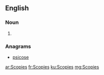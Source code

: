 ==English==

===Noun===
{{head|en|plural}}

# {{plural of|Scopie|lang=en|nocat=1}}

===Anagrams===
* [[psicose#English|psicose]]

[[ar:Scopies]]
[[fr:Scopies]]
[[ku:Scopies]]
[[mg:Scopies]]